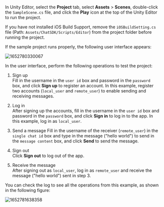 <PlatformWrapper platform="unity">

In Unity Editor, select the **Project** tab, select **Assets** > **Scenes**, double-click the `SampleScene.cs` file, and click the **Play** icon at the top of the Unity Editor to run the project.

<div class="alert info">If you have not installed iOS Build Support, remove the <code>iOSBuildSetting.cs</code> file (Path: <code>Assets/ChatSDK/Scripts/Editor</code>) from the project folder before running the project.</div>

If the sample project runs properly, the following user interface appears:

![1652780330067](https://web-cdn.agora.io/docs-files/1652780330067) 

In the user interface, perform the following operations to test the project:

1. Sign up  
Fill in the username in the `user id` box and password in the `password` box, and click **Sign up** to register an account. In this example, register two accounts (`local_user` and `remote_user`) to enable sending and receiving messages.

2. Log in  
After signing up the accounts, fill in the username in the `user id` box and password in the `password` box, and click **Sign in** to log in to the app. In this example, log in as `local_user`.

3. Send a message
Fill in the username of the receiver (`remote_user`) in the `single chat id` box and type in the message ("hello world") to send in the `message content` box, and click **Send** to send the message.

4. Sign out  
Click **Sign out** to log out of the app.

5. Receive the message  
After signing out as `local_user`, log in as `remote_user` and receive the message ("hello world") sent in step 3.

You can check the log to see all the operations from this example, as shown in the following figure:

![1652781638358](https://web-cdn.agora.io/docs-files/1652781638358)

</PlatformWrapper>